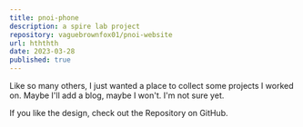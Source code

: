 ```yaml
---
title: pnoi-phone
description: a spire lab project
repository: vaguebrownfox01/pnoi-website
url: hththth
date: 2023-03-28
published: true
---
```



Like so many others, I just wanted a place to collect some projects I worked on. Maybe I'll add a blog, maybe I won't. I'm not sure yet.

If you like the design, check out the Repository on GitHub.

